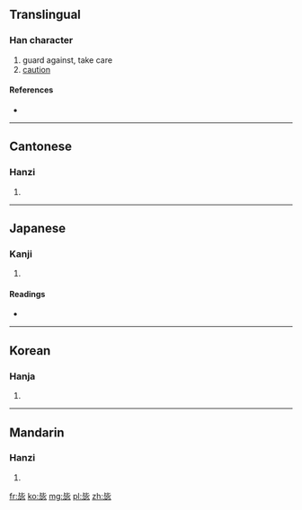 ==Translingual==

===Han character===
{{Han char|rn=81|rad=比|as=05|sn=9|four=2133<sub>1</sub>|canj=心心心竹 (PPPH)}}

# guard against, take care
# [[caution]]

====References====
* {{Han ref|kx=0591.040|dkj=16750|dj=0983.050|hdz=21418.030|uh=6BD6|ud=27606|bh=CF68|bd=53096}}

----

==Cantonese==

===Hanzi===
{{yue-hanzi|jyut=|y=bei3}}

# {{defn|lang=yue|sort=比05}}

----

==Japanese==

===Kanji===
{{ja-kanji|grade=|rs=比05}}

# {{defn|lang=ja|sort=比05}}

====Readings====
* {{ja-readings|on=[[ひ]] (hi)|kun=[[つつしむ]] (tsutsushimu)}}

----

==Korean==

===Hanja===
{{ko-hanja|hangeul=비|eumhun=|rv=bi|mr=pi|y=pi}}

# {{defn|lang=ko|sort=比05}}

----

==Mandarin==

===Hanzi===
{{cmn-hanzi|pin=[[bì]] ([[bi4]])|wg=pi<sup>4</sup>}}

# {{defn|lang=cmn|sort=比05}}

[[fr:毖]]
[[ko:毖]]
[[mg:毖]]
[[pl:毖]]
[[zh:毖]]